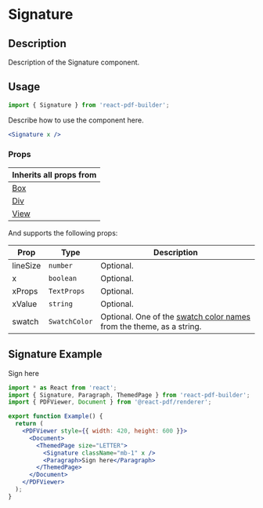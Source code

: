 

<Meta title="Documentation/Components/Signature" />

<h1>Signature</h1>

## Description

Description of the Signature component.

## Usage

```jsx
import { Signature } from 'react-pdf-builder';
```

Describe how to use the component here.

```jsx
<Signature x />
```

### Props

| Inherits all props from                                                                                      |
| ------------------------------------------------------------------------------------------------------------ |
| [Box](https://justinmahar.github.io/react-pdf-builder/?path=/docs/documentation-components-box--docs)        |
| [Div](https://justinmahar.github.io/react-pdf-builder/?path=/docs/documentation-components-basics-div--docs) |
| [View](https://react-pdf.org/components#view)                                                                |

And supports the following props:

| Prop     | Type          | Description                                                                                                                                                                  |
| -------- | ------------- | ---------------------------------------------------------------------------------------------------------------------------------------------------------------------------- |
| lineSize | `number`      | Optional.                                                                                                                                                                    |
| x        | `boolean`     | Optional.                                                                                                                                                                    |
| xProps   | `TextProps`   | Optional.                                                                                                                                                                    |
| xValue   | `string`      | Optional.                                                                                                                                                                    |
| swatch   | `SwatchColor` | Optional. One of the [swatch color names](https://justinmahar.github.io/react-pdf-builder/?path=/docs/documentation-themes--docs#swatch-colors) from the theme, as a string. |

## Signature Example

<DocsPDF>
  <Signature className="mb-1" x />
  <Paragraph>Sign here</Paragraph>
</DocsPDF>

```jsx
import * as React from 'react';
import { Signature, Paragraph, ThemedPage } from 'react-pdf-builder';
import { PDFViewer, Document } from '@react-pdf/renderer';

export function Example() {
  return (
    <PDFViewer style={{ width: 420, height: 600 }}>
      <Document>
        <ThemedPage size="LETTER">
          <Signature className="mb-1" x />
          <Paragraph>Sign here</Paragraph>
        </ThemedPage>
      </Document>
    </PDFViewer>
  );
}
```
